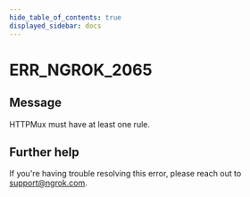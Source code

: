 ```yaml
---
hide_table_of_contents: true
displayed_sidebar: docs
---
```



# ERR_NGROK_2065

## Message

HTTPMux must have at least one rule.

<ErrorDetails error="err_ngrok_2065" />

## Further help

If you're having trouble resolving this error, please reach out to [support@ngrok.com](mailto:support@ngrok.com?subject=Help%20with%20ERR_NGROK_2065).
